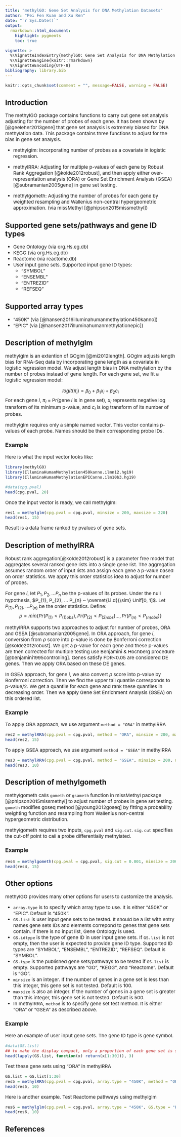 ```yaml
---
title: "methylGO: Gene Set Analysis for DNA Methylation Datasets"
author: "Pei Fen Kuan and Xu Ren"
date: "`r Sys.Date()`"
output: 
  rmarkdown::html_document:
    highlight: pygments
    toc: true

vignette: >
  %\VignetteIndexEntry{methylGO: Gene Set Analysis for DNA Methylation Datasets}
  %\VignetteEngine{knitr::rmarkdown}
  %\VignetteEncoding{UTF-8}
bibliography: library.bib
---
```


<style type="text/css">

body{ /* Normal  */
      font-size: 15px;
}

</style>

```r
knitr::opts_chunk$set(comment = "", message=FALSE, warning = FALSE)
```

## Introduction

The methylGO package contains functions to carry out gene set analysis adjusting for the number of probes of each gene. It has been shown by [@geeleher2013gene] that gene set analysis is extremely biased for DNA methylation data. This package contains three functions to adjust for the bias in gene set analysis. 

* methylglm: Incorporating number of probes as a covariate in logistic regression. 

* methylRRA: Adjusting for multiple p-values of each gene by Robust Rank Aggregation [@kolde2012robust], and then apply either over-representation analysis (ORA) or Gene Set Enrichment Analysis (GSEA) [@subramanian2005gene] in gene set testing. 

* methylgometh: Adjusting the number of probes for each gene by weighted resampling and Wallenius non-central hypergeometric approximation. (via missMethyl [@phipson2015missmethyl])

## Supported gene sets/pathways and gene ID types

* Gene Ontology (via org.Hs.eg.db)
* KEGG (via org.Hs.eg.db)
* Reactome (via reactome.db)
* User input gene sets. Supported input gene ID types:
    + "SYMBOL"
    + "ENSEMBL"
    + "ENTREZID"
    + "REFSEQ"
    
## Supported array types

* "450K" (via [@hansen2016illuminahumanmethylation450kanno])
* "EPIC" (via [@hansen2017illuminahumanmethylationepic])

## Description of methylglm

methylglm is an extention of GOglm [@mi2012length]. GOglm adjusts length bias for RNA-Seq data by incorporating gene length as a covariate in logistic regression model. We adjust length bias in DNA methylation by the number of probes instead of gene length. For each gene set, we fit a logistic regression model:

$$logit (\pi_{i}) = \beta_{0} + \beta_{1}x_{i} + \beta_{2}c_{i}$$
For each gene $i$, $\pi_{i}$ = Pr(gene $i$ is in gene set), $x_{i}$ represents negative log transform of its minimum p-value, and $c_{i}$ is log transform of its number of probes.

methylglm requires only a simple named vector. This vector contains p-values of each probe. Names should be their corresponding probe IDs. 

### Example

Here is what the input vector looks like:

```r
library(methylGO)
library(IlluminaHumanMethylation450kanno.ilmn12.hg19)
library(IlluminaHumanMethylationEPICanno.ilm10b3.hg19)
```

```r
#data(cpg.pval)
head(cpg.pval, 20)
```

Once the input vector is ready, we call methylglm:

```r
res1 = methylglm(cpg.pval = cpg.pval, minsize = 200, maxsize = 220)
head(res1, 15)
```

Result is a data frame ranked by pvalues of gene sets.


## Description of methylRRA

Robust rank aggregation[@kolde2012robust] is a parameter free model that aggregates several ranked gene lists into a single gene list. The aggregation assumes random order of input lists and assign each gene a p-value based on order statistics. We apply this order statistics idea to adjust for number of probes. 

For gene $i$, let $P_{1}, P_{2}, ... P_{n}$ be the p-values of its probes. Under the null hypothesis, $P_{1}, P_{2}, ... P_{n} ~ \overset{i.i.d}{\sim} Unif[0, 1]$. Let $P_{(1)}, P_{(2)}, ... P_{(n)}$ be the order statistics. Define: 
$$\rho = min\{Pr(P_{(1)}<P_{(1)obs}), Pr(P_{(2)}<P_{(2)obs})..., Pr(P_{(n)}<P_{(n)obs}) \} $$

methylRRA supports two approaches to adjust for number of probes, ORA and GSEA [@subramanian2005gene]. In ORA approach, for gene $i$, conversion from $\rho$ score into p-value is done by Bonferroni correction [@kolde2012robust]. We get a p-value for each gene and these p-values are then corrected for multiple testing use Benjamini & Hochberg procedure [@benjamini1995controlling]. Genes satisfy FDR<0.05 are considered DE genes. Then we apply ORA based on these DE genes. 

In GSEA approach, for gene $i$, we also convert $\rho$ score into p-value by Bonferroni correction. Then we find the upper tail quantile corresponds to p-value/2. We get a quantile for each gene and rank these quantiles in decreasing order. Then we apply Gene Set Enrichment Analysis (GSEA) on this ordered list.  

### Example

To apply ORA approach, we use argument `method = "ORA"` in methylRRA

```r
res2 = methylRRA(cpg.pval = cpg.pval, method = "ORA", minsize = 200, maxsize = 220)
head(res2, 15)
```

To apply GSEA approach, we use argument `method = "GSEA"` in methylRRA

```r
res3 = methylRRA(cpg.pval = cpg.pval, method = "GSEA", minsize = 200, maxsize = 220)
head(res3, 10)
```



## Description of methylgometh

methylgometh calls `gometh` or `gsameth` function in missMethyl package [@phipson2015missmethyl] to adjust number of probes in gene set testing. `gometh` modifies goseq method [@young2012goseq] by fitting a probability weighting function and resampling from Wallenius non-central hypergeometric distribution. 

methylgometh requires two inputs, `cpg.pval` and `sig.cut`. `sig.cut` specifies the cut-off point to call a probe differentially methylated. 

### Example

```r
res4 = methylgometh(cpg.pval = cpg.pval, sig.cut = 0.001, minsize = 200, maxsize = 220)
head(res4, 15)
```


## Other options

methylGO provides many other options for users to customize the analysis. 

* `array.type` is to specify which array type to use. It is either "450K" or "EPIC". Default is "450K".
* `GS.list` is user input gene sets to be tested. It should be a list with entry names gene sets IDs and elements correpond to genes that gene sets contain. If there is no input list, Gene Ontology is used.
* `GS.idtype` is the type of gene ID in user input gene sets. If `GS.list` is not empty, then the user is expected to provide gene ID type. Supported ID types are "SYMBOL", "ENSEMBL", "ENTREZID", "REFSEQ". Default is "SYMBOL". 
* `GS.type` is the published gene sets/pathways to be tested if `GS.list` is empty. Supported pathways are "GO", "KEGG", and "Reactome". Default is "GO".
* `minsize` is an integer. If the number of genes in a gene set is less than this integer, this gene set is not tested. Default is 100.
* `maxsize` is also an integer. If the number of genes in a gene set is greater than this integer, this gene set is not tested. Default is 500.
* In methylRRA, `method` is to specify gene set test method. It is either "ORA" or "GSEA" as described above. 

### Example

Here an example of user input gene sets. The gene ID type is gene symbol. 
```r
#data(GS.list)
## to make the display compact, only a proportion of each gene set is shown
head(lapply(GS.list, function(x) return(x[1:30])), 3)   
```

Test these gene sets using "ORA" in methylRRA

```r
GS.list = GS.list[1:30]
res5 = methylRRA(cpg.pval = cpg.pval, array.type = "450K", method = "ORA", GS.list = GS.list, GS.idtype = "SYMBOL", minsize = 100, maxsize = 300)
head(res5, 10)
```

Here is another example. Test Reactome pathways using methylglm

```r
res6 = methylglm(cpg.pval = cpg.pval, array.type = "450K", GS.type = "Reactome", minsize = 100, maxsize = 120)
head(res6, 10)
```


## References
